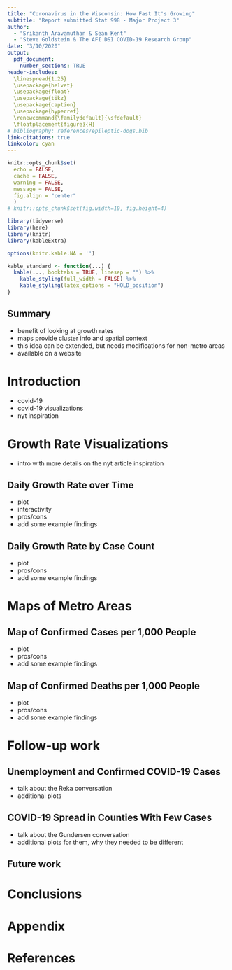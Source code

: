 ```yaml
---
title: "Coronavirus in the Wisconsin: How Fast It's Growing"
subtitle: "Report submitted Stat 998 - Major Project 3"
author:
  - "Srikanth Aravamuthan & Sean Kent"
  - "Steve Goldstein & The AFI DSI COVID-19 Research Group"
date: "3/10/2020"
output: 
  pdf_document:
    number_sections: TRUE
header-includes:
  \linespread{1.25}
  \usepackage{helvet}
  \usepackage{float}
  \usepackage{tikz}
  \usepackage{caption}
  \usepackage{hyperref}
  \renewcommand{\familydefault}{\sfdefault}
  \floatplacement{figure}{H}
# bibliography: references/epileptic-dogs.bib
link-citations: true
linkcolor: cyan
---
```




```r
knitr::opts_chunk$set(
  echo = FALSE,
  cache = FALSE,
  warning = FALSE,
  message = FALSE,
  fig.align = "center"
  )
# knitr::opts_chunk$set(fig.width=10, fig.height=4) 

library(tidyverse)
library(here)
library(knitr)
library(kableExtra)

options(knitr.kable.NA = '')

kable_standard <- function(...) {
  kable(..., booktabs = TRUE, linesep = "") %>% 
    kable_styling(full_width = FALSE) %>% 
    kable_styling(latex_options = "HOLD_position")
}

```



## Summary {-} 
<!-- the {-} means don't number this section -->
- benefit of looking at growth rates
- maps provide cluster info and spatial context
- this idea can be extended, but needs modifications for non-metro areas 
- available on a website

# Introduction

- covid-19
- covid-19 visualizations
- nyt inspiration



# Growth Rate Visualizations

- intro with more details on the nyt article inspiration

## Daily Growth Rate over Time

- plot
- interactivity 
- pros/cons
- add some example findings

## Daily Growth Rate by Case Count

- plot
- pros/cons
- add some example findings



# Maps of Metro Areas

## Map of Confirmed Cases per 1,000 People

- plot
- pros/cons
- add some example findings

## Map of Confirmed Deaths per 1,000 People

- plot
- pros/cons
- add some example findings



# Follow-up work

## Unemployment and Confirmed COVID-19 Cases

- talk about the Reka conversation 
- additional plots

## COVID-19 Spread in Counties With Few Cases

- talk about the Gundersen conversation
- additional plots for them, why they needed to be different

## Future work


# Conclusions





\newpage 

# Appendix {-}

# References {-}

<!-- TODO: -->



<!-- Old stuff for how to do things in .Rmd (figures, footnotes, etc) -->

<!-- A regular sentence[^4.2].   -->

<!-- [^4.2]: This is a footnote.   -->


<!-- ```{r seizure-dind, eval = FALSE, fig.cap = "\\textit{3-month total seizure count for 38 epileptic dogs.  Small points indicate individual observations, and the large points indicate the mean for each group.}",} -->
<!-- knitr::include_graphics( -->
<!--   here("figures/aim4-seizure-comparison-trt-trt-period.pdf") -->
<!-- ) -->
<!-- ``` -->

<!-- Aggregating the seizure data into three month periods, Figure \ref{fig:seizure-dind}  -->


